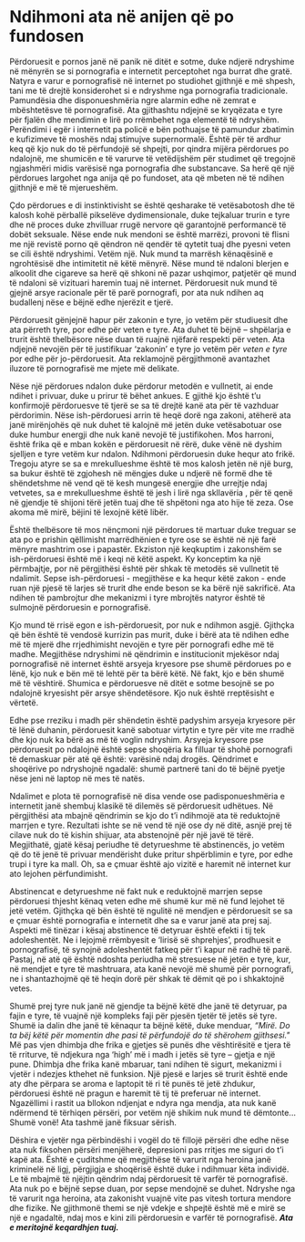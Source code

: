 # Ndihmoni ata në anijen që po fundosen

Përdoruesit e pornos janë në panik në ditët e sotme, duke ndjerë ndryshime në mënyrën se si pornografia e internetit perceptohet nga burrat dhe gratë. Natyra e varur e pornografisë në internet po studiohet gjithnjë e më shpesh, tani me të drejtë konsiderohet si e ndryshme nga pornografia tradicionale. Pamundësia dhe disponueshmëria ngre alarmin edhe në zemrat e mbështetësve të pornografisë. Ata gjithashtu ndjejnë se kryqëzata e tyre për fjalën dhe mendimin e lirë po rrëmbehet nga elementë të ndryshëm. Perëndimi i egër i internetit pa policë e bën pothuajse të pamundur zbatimin e kufizimeve të moshës ndaj stimujve supernormalë. Është për të ardhur keq që kjo nuk do të përfundojë së shpejti, por qindra mijëra përdorues po ndalojnë, me shumicën e të varurve të vetëdijshëm për studimet që tregojnë ngjashmëri midis varësisë nga pornografia dhe substancave. Sa herë që një përdorues largohet nga anija që po fundoset, ata që mbeten në të ndihen gjithnjë e më të mjerueshëm.

Çdo përdorues e di instinktivisht se është qesharake të vetësabotosh dhe të kalosh kohë përballë pikselëve dydimensionale, duke tejkaluar trurin e tyre dhe në proces duke zhvilluar rrugë nervore që garantojnë performancë të dobët seksuale. Nëse ende nuk mendoni se është marrëzi, provoni të flisni me një revistë porno që qëndron në qendër të qytetit tuaj dhe pyesni veten se cili është ndryshimi. Vetëm një. Nuk mund ta marrësh kënaqësinë e ngrohtësisë dhe intimitetit në këtë mënyrë. Nëse mund të ndaloni blerjen e alkoolit dhe cigareve sa herë që shkoni në pazar ushqimor, patjetër që mund të ndaloni së vizituari haremin tuaj në internet. Përdoruesit nuk mund të gjejnë arsye racionale për të parë pornografi, por ata nuk ndihen aq budallenj nëse e bëjnë edhe njerëzit e tjerë.

Përdoruesit gënjejnë hapur për zakonin e tyre, jo vetëm për studiuesit dhe ata përreth tyre, por edhe për veten e tyre. Ata duhet të bëjnë – shpëlarja e trurit është thelbësore nëse duan të ruajnë njëfarë respekti për veten. Ata ndjejnë nevojën për të justifikuar 'zakonin' e tyre jo vetëm për *veten e tyre* por edhe për jo-përdoruesit. Ata reklamojnë përgjithmonë avantazhet iluzore të pornografisë me mjete më delikate.

Nëse një përdorues ndalon duke përdorur metodën e vullnetit, ai ende ndihet i privuar, duke u prirur të bëhet ankues. E gjithë kjo është t'u konfirmojë përdoruesve të tjerë se sa të drejtë kanë ata për të vazhduar përdorimin. Nëse ish-përdoruesi arrin të heqë dorë nga zakoni, atëherë ata janë mirënjohës që nuk duhet të kalojnë më jetën duke vetësabotuar ose duke humbur energji dhe nuk kanë nevojë të justifikohen. Mos harroni, është frika që e mban kokën e përdoruesit në rërë, duke vënë në dyshim sjelljen e tyre vetëm kur ndalon. Ndihmoni përdoruesin duke hequr ato frikë. Tregoju atyre se sa e mrekullueshme është të mos kalosh jetën në një burg, sa bukur është të zgjohesh në mëngjes duke u ndjerë në formë dhe të shëndetshme në vend që të kesh mungesë energjie dhe urrejtje ndaj vetvetes, sa e mrekullueshme është të jesh i lirë nga skllavëria , për të qenë në gjendje të shijoni tërë jetën tuaj dhe të shpëtoni nga ato hije të zeza. Ose akoma më mirë, bëjini të lexojnë këtë libër.

Është thelbësore të mos nënçmoni një përdorues të martuar duke treguar se ata po e prishin qëllimisht marrëdhënien e tyre ose se është në një farë mënyre mashtrim ose i papastër. Ekziston një keqkuptim i zakonshëm se ish-përdoruesi është më i keqi në këtë aspekt. Ky konceptim ka një përmbajtje, por në përgjithësi është për shkak të metodës së vullnetit të ndalimit. Sepse ish-përdoruesi - megjithëse e ka hequr këtë zakon - ende ruan një pjesë të larjes së trurit dhe ende beson se ka bërë një sakrificë. Ata ndihen të pambrojtur dhe mekanizmi i tyre mbrojtës natyror është të sulmojnë përdoruesin e pornografisë.

Kjo mund të rrisë egon e ish-përdoruesit, por nuk e ndihmon asgjë. Gjithçka që bën është të vendosë kurrizin pas murit, duke i bërë ata të ndihen edhe më të mjerë dhe rrjedhimisht nevojën e tyre për pornografi edhe më të madhe. Megjithëse ndryshimi në qëndrimin e institucionit mjekësor ndaj pornografisë në internet është arsyeja kryesore pse shumë përdorues po e lënë, kjo nuk e bën më të lehtë për ta bërë këtë. Në fakt, kjo e bën shumë më të vështirë. Shumica e përdoruesve në ditët e sotme besojnë se po ndalojnë kryesisht për arsye shëndetësore. Kjo nuk është rreptësisht e vërtetë.

Edhe pse rreziku i madh për shëndetin është padyshim arsyeja kryesore për të lënë duhanin, përdoruesit kanë sabotuar virtytin e tyre për vite me rradhë dhe kjo nuk ka bërë as më të voglin ndryshim. Arsyeja kryesore pse përdoruesit po ndalojnë është sepse shoqëria ka filluar të shohë pornografi të demaskuar për atë që është: varësinë ndaj drogës. Qëndrimet e shoqërive po ndryshojnë ngadalë: shumë partnerë tani do të bëjnë pyetje nëse jeni në laptop në mes të natës.

Ndalimet e plota të pornografisë në disa vende ose padisponueshmëria e internetit janë shembuj klasikë të dilemës së përdoruesit udhëtues. Në përgjithësi ata mbajnë qëndrimin se kjo do t'i ndihmojë ata të reduktojnë marrjen e tyre. Rezultati ishte se në vend të një ose dy në ditë, asnjë prej të cilave nuk do të kishin shijuar, ata abstenojnë për një javë të tërë. Megjithatë, gjatë kësaj periudhe të detyrueshme të abstinencës, jo vetëm që do të jenë të privuar mendërisht duke pritur shpërblimin e tyre, por edhe trupi i tyre ka mall. Oh, sa e çmuar është ajo vizitë e haremit në internet kur ato lejohen përfundimisht.

Abstinencat e detyrueshme në fakt nuk e reduktojnë marrjen sepse përdoruesi thjesht kënaq veten edhe më shumë kur më në fund lejohet të jetë vetëm. Gjithçka që bën është të ngulitë në mendjen e përdoruesit se sa e çmuar është pornografia e internetit dhe sa e varur janë ata prej saj. Aspekti më tinëzar i kësaj abstinence të detyruar është efekti i tij tek adoleshentët. Ne i lejojmë rrëmbyesit e 'lirisë së shprehjes', prodhuesit e pornografisë, të synojnë adoleshentët fatkeq për t'i kapur në radhë të parë. Pastaj, në atë që është ndoshta periudha më stresuese në jetën e tyre, kur, në mendjet e tyre të mashtruara, ata kanë nevojë më shumë për pornografi, ne i shantazhojmë që të heqin dorë për shkak të dëmit që po i shkaktojnë vetes.

Shumë prej tyre nuk janë në gjendje ta bëjnë këtë dhe janë të detyruar, pa fajin e tyre, të vuajnë një kompleks faji për pjesën tjetër të jetës së tyre. Shumë ia dalin dhe janë të kënaqur ta bëjnë këtë, duke menduar, *\“Mirë. Do ta bëj këtë për momentin dhe pasi të përfundojë do të shërohem gjithsesi.\"* Më pas vjen dhimbja dhe frika e gjetjes së punës dhe vështirësitë e tjera të të rriturve, të ndjekura nga 'high' më i madh i jetës së tyre – gjetja e një pune. Dhimbja dhe frika kanë mbaruar, tani ndihen të sigurt, mekanizmi i vjetër i ndezjes kthehet në funksion. Një pjesë e larjes së trurit është ende aty dhe përpara se aroma e laptopit të ri të punës të jetë zhdukur, përdoruesi është në pragun e haremit të tij të preferuar në internet. Ngazëllimi i rastit ua bllokon ndjenjat e ndyra nga mendja, ata nuk kanë ndërmend të tërhiqen përsëri, por vetëm një shikim nuk mund të dëmtonte\... Shumë vonë! Ata tashmë janë fiksuar sërish.

Dëshira e vjetër nga përbindëshi i vogël do të fillojë përsëri dhe edhe nëse ata nuk fiksohen përsëri menjëherë, depresioni pas rritjes me siguri do t'i kapë ata. Është e çuditshme që megjithëse të varurit nga heroina janë kriminelë në ligj, përgjigja e shoqërisë është duke i ndihmuar këta individë. Le të mbajmë të njëjtin qëndrim ndaj përdoruesit të varfër të pornografisë. Ata nuk po e bëjnë sepse duan, por sepse mendojnë se duhet. Ndryshe nga të varurit nga heroina, ata zakonisht vuajnë vite pas vitesh tortura mendore dhe fizike. Ne gjithmonë themi se një vdekje e shpejtë është më e mirë se një e ngadaltë, ndaj mos e kini zili përdoruesin e varfër të pornografisë. ***Ata e meritojnë keqardhjen tuaj.***

